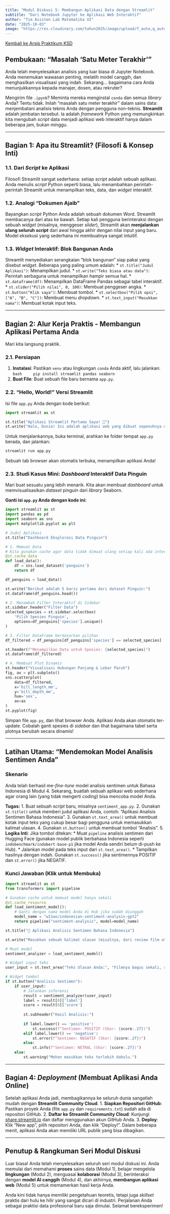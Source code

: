 ```yaml
---
title: "Modul Diskusi 5: Membangun Aplikasi Data dengan Streamlit"
subtitle: "Dari Notebook Jupyter ke Aplikasi Web Interaktif"
author: "Tim Asisten Lab Matematika UI"
date: "2025-10-03"
image: "https://res.cloudinary.com/tahun2025/image/upload/f_auto,q_auto,w_800/v1/2024/psd/streamlit_dashboard_app.png"
---
```


<a href="../ksd2025.qmd" class="btn btn-outline-primary mb-4">
<i class="fa-solid fa-arrow-left"></i> Kembali ke Arsip Praktikum KSD
</a>

## Pembukaan: "Masalah 'Satu Meter Terakhir'"

Anda telah menyelesaikan analisis yang luar biasa di Jupyter Notebook. Anda menemukan wawasan penting, melatih model canggih, dan menghasilkan visualisasi yang indah. Sekarang... bagaimana cara Anda menunjukkannya kepada manajer, dosen, atau rekruter?

Mengirim file `.ipynb`? Meminta mereka menginstal `conda` dan semua *library* Anda? Tentu tidak. Inilah "masalah satu meter terakhir" dalam sains data: menjembatani analisis teknis Anda dengan pengguna non-teknis. **Streamlit** adalah jembatan tersebut. Ia adalah *framework* Python yang memungkinkan kita mengubah *script* data menjadi aplikasi web interaktif hanya dalam beberapa jam, bukan minggu.

---

## Bagian 1: Apa itu Streamlit? (Filosofi & Konsep Inti)

### 1.1. Dari *Script* ke Aplikasi

Filosofi Streamlit sangat sederhana: setiap *script* adalah sebuah aplikasi. Anda menulis *script* Python seperti biasa, lalu menambahkan perintah-perintah Streamlit untuk menampilkan teks, data, dan *widget* interaktif.

### 1.2. Analogi "Dokumen Ajaib"

Bayangkan *script* Python Anda adalah sebuah dokumen Word. Streamlit membacanya dari atas ke bawah. Setiap kali pengguna berinteraksi dengan sebuah *widget* (misalnya, menggeser *slider*), Streamlit akan **menjalankan ulang seluruh *script*** dari awal hingga akhir dengan nilai input yang baru. Model eksekusi yang sederhana ini membuatnya sangat intuitif.

### 1.3. *Widget* Interaktif: Blok Bangunan Anda

Streamlit menyediakan serangkaian "blok bangunan" siap pakai yang disebut *widget*. Beberapa yang paling umum adalah:
* `st.title("Judul Aplikasi")`: Menampilkan judul.
* `st.write("Teks biasa atau data")`: Perintah serbaguna untuk menampilkan hampir semua hal.
* `st.dataframe(df)`: Menampilkan DataFrame Pandas sebagai tabel interaktif.
* `st.slider("Pilih nilai", 0, 100)`: Membuat penggeser angka.
* `st.button("Klik saya")`: Membuat tombol.
* `st.selectbox("Pilih opsi", ["A", "B", "C"])`: Membuat menu *dropdown*.
* `st.text_input("Masukkan nama")`: Membuat kotak input teks.

---

## Bagian 2: Alur Kerja Praktis - Membangun Aplikasi Pertama Anda

Mari kita langsung praktik.

### 2.1. Persiapan

1.  **Instalasi**: Pastikan `venv` atau lingkungan `conda` Anda aktif, lalu jalankan:
    ```bash
    pip install streamlit pandas seaborn
    ```
2.  **Buat File**: Buat sebuah file baru bernama `app.py`.

### 2.2. "Hello, World!" Versi Streamlit

Isi file `app.py` Anda dengan kode berikut:
```python
import streamlit as st

st.title("Aplikasi Streamlit Pertama Saya! 👋")
st.write("Halo, Dunia! Ini adalah aplikasi web yang dibuat sepenuhnya dengan Python.")
```
Untuk menjalankannya, buka terminal, arahkan ke folder tempat `app.py` berada, dan jalankan:
```bash
streamlit run app.py
```
Sebuah tab browser akan otomatis terbuka, menampilkan aplikasi Anda!

### 2.3. Studi Kasus Mini: *Dashboard* Interaktif Data Pinguin

Mari buat sesuatu yang lebih menarik. Kita akan membuat *dashboard* untuk memvisualisasikan *dataset* pinguin dari *library* Seaborn.

**Ganti isi `app.py` Anda dengan kode ini:**
```python
import streamlit as st
import pandas as pd
import seaborn as sns
import matplotlib.pyplot as plt

# Judul Aplikasi
st.title("Dashboard Eksplorasi Data Pinguin")

# 1. Memuat Data
# Kita gunakan cache agar data tidak dimuat ulang setiap kali ada interaksi
@st.cache_data
def load_data():
    df = sns.load_dataset('penguins')
    return df

df_penguins = load_data()

st.write("Berikut adalah 5 baris pertama dari dataset Pinguin:")
st.dataframe(df_penguins.head())

# 2. Menambah Filter Interaktif di Sidebar
st.sidebar.header("Filter Data")
selected_species = st.sidebar.selectbox(
    'Pilih Spesies Pinguin',
    options=df_penguins['species'].unique()
)

# 3. Filter DataFrame berdasarkan pilihan
df_filtered = df_penguins[df_penguins['species'] == selected_species]

st.header(f"Menampilkan Data untuk Spesies: {selected_species}")
st.dataframe(df_filtered)

# 4. Membuat Plot Dinamis
st.header("Visualisasi Hubungan Panjang & Lebar Paruh")
fig, ax = plt.subplots()
sns.scatterplot(
    data=df_filtered,
    x='bill_length_mm',
    y='bill_depth_mm',
    hue='sex',
    ax=ax
)
st.pyplot(fig)
```
Simpan file `app.py`, dan lihat browser Anda. Aplikasi Anda akan otomatis ter-update. Cobalah ganti spesies di *sidebar* dan lihat bagaimana tabel serta plotnya berubah secara dinamis!

---

## Latihan Utama: "Mendemokan Model Analisis Sentimen Anda"

:::{.callout-note icon="true"}
### Skenario
Anda telah berhasil me-*fine-tune* model analisis sentimen untuk Bahasa Indonesia di Modul 4. Sekarang, buatlah sebuah aplikasi web sederhana agar orang lain (yang tidak mengerti *coding*) bisa mencoba model Anda.
:::

**Tugas:**
1.  Buat sebuah *script* baru, misalnya `sentiment_app.py`.
2.  Gunakan `st.title()` untuk memberi judul aplikasi Anda, contoh: "Aplikasi Analisis Sentimen Bahasa Indonesia".
3.  Gunakan `st.text_area()` untuk membuat kotak input teks yang cukup besar bagi pengguna untuk memasukkan kalimat ulasan.
4.  Gunakan `st.button()` untuk membuat tombol "Analisis".
5.  **Logika Inti**: Jika tombol ditekan:
    * Muat `pipeline` analisis sentimen dari Hugging Face (gunakan model publik berbahasa Indonesia seperti `indobenchmark/indobert-base-p1` jika model Anda sendiri belum di-push ke Hub).
    * Jalankan model pada teks input dari `st.text_area()`.
    * Tampilkan hasilnya dengan indah. Gunakan `st.success()` jika sentimennya POSITIF dan `st.error()` jika NEGATIF.

:::{.callout-tip collapse="true"}
### Kunci Jawaban (Klik untuk Membuka)

```python
import streamlit as st
from transformers import pipeline

# Gunakan cache untuk memuat model hanya sekali
@st.cache_resource
def load_sentiment_model():
    # Ganti dengan nama model Anda di Hub jika sudah diunggah
    model_name = "w11wo/indonesian-sentiment-analysis-gpt2" 
    return pipeline("sentiment-analysis", model=model_name)

st.title("🤖 Aplikasi Analisis Sentimen Bahasa Indonesia")

st.write("Masukkan sebuah kalimat ulasan (misalnya, dari review film atau produk) untuk mengetahui sentimennya.")

# Muat model
sentiment_analyzer = load_sentiment_model()

# Widget input teks
user_input = st.text_area("Teks Ulasan Anda:", "Filmnya bagus sekali, saya sangat merekomendasikannya!")

# Widget tombol
if st.button("Analisis Sentimen"):
    if user_input:
        # Jalankan inferensi
        result = sentiment_analyzer(user_input)
        label = result[0]['label']
        score = result[0]['score']
        
        st.subheader("Hasil Analisis:")
        
        if label.lower() == 'positive':
            st.success(f"Sentimen: POSITIF (Skor: {score:.2f})")
        elif label.lower() == 'negative':
            st.error(f"Sentimen: NEGATIF (Skor: {score:.2f})")
        else:
            st.info(f"Sentimen: NETRAL (Skor: {score:.2f})")
    else:
        st.warning("Mohon masukkan teks terlebih dahulu.")

```
:::

---

## Bagian 4: *Deployment* (Membuat Aplikasi Anda *Online*)

Setelah aplikasi Anda jadi, membagikannya ke seluruh dunia sangatlah mudah dengan **Streamlit Community Cloud**.
1.  **Siapkan Repositori GitHub**: Pastikan proyek Anda (file `app.py` dan `requirements.txt`) sudah ada di repositori GitHub.
2.  **Daftar ke Streamlit Community Cloud**: Kunjungi [share.streamlit.io](https://share.streamlit.io) dan daftar menggunakan akun GitHub Anda.
3.  **Deploy**: Klik "New app", pilih repositori Anda, dan klik "Deploy!". Dalam beberapa menit, aplikasi Anda akan memiliki URL publik yang bisa dibagikan.

---

## Penutup & Rangkuman Seri Modul Diskusi

Luar biasa! Anda telah menyelesaikan seluruh seri modul diskusi ini. Anda memulai dari memahami **proses** sains data (Modul 1), belajar mengelola **lingkungan** (Modul 2), menguasai **kolaborasi** (Modul 3), berinteraksi dengan **model AI canggih** (Modul 4), dan akhirnya, **membangun aplikasi web** (Modul 5) untuk memamerkan hasil kerja Anda.

Anda kini tidak hanya memiliki pengetahuan teoretis, tetapi juga *skillset* praktis dari hulu ke hilir yang sangat dicari di industri. Perjalanan Anda sebagai praktisi data profesional baru saja dimulai. Selamat bereksperimen!